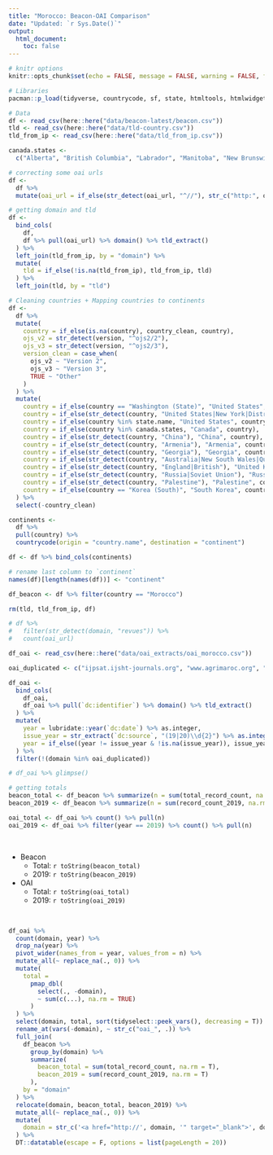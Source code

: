 ```yaml
---
title: "Morocco: Beacon-OAI Comparison"
date: "Updated: `r Sys.Date()`"
output:
  html_document:
    toc: false
---
```



```r
# knitr options
knitr::opts_chunk$set(echo = FALSE, message = FALSE, warning = FALSE, fig.retina = 4)
```


```r
# Libraries
pacman::p_load(tidyverse, countrycode, sf, state, htmltools, htmlwidgets, urltools, janitor, DT, RColorBrewer, plotly)

# Data
df <- read_csv(here::here("data/beacon-latest/beacon.csv"))
tld <- read_csv(here::here("data/tld-country.csv"))
tld_from_ip <- read_csv(here::here("data/tld_from_ip.csv"))

canada.states <- 
  c("Alberta", "British Columbia", "Labrador", "Manitoba", "New Brunswick", "Newfoundland", "Nova Scotia", "Nunavut", "North West Terr.", "Ontario", "Prince Edward Is.", "Québec (Province)", "Saskatchewan", "Yukon")
```


```r
# correcting some oai urls
df <- 
  df %>% 
  mutate(oai_url = if_else(str_detect(oai_url, "^//"), str_c("http:", oai_url), oai_url))

# getting domain and tld
df <- 
  bind_cols(
    df,
    df %>% pull(oai_url) %>% domain() %>% tld_extract()
  ) %>% 
  left_join(tld_from_ip, by = "domain") %>%
  mutate(
    tld = if_else(!is.na(tld_from_ip), tld_from_ip, tld)
  ) %>%
  left_join(tld, by = "tld")

# Cleaning countries + Mapping countries to continents
df <-
  df %>% 
  mutate(
    country = if_else(is.na(country), country_clean, country),
    ojs_v2 = str_detect(version, "^ojs2/2"),
    ojs_v3 = str_detect(version, "^ojs2/3"),
    version_clean = case_when(
      ojs_v2 ~ "Version 2",
      ojs_v3 ~ "Version 3",
      TRUE ~ "Other"
    )
  ) %>% 
  mutate(
    country = if_else(country == "Washington (State)", "United States", country),
    country = if_else(str_detect(country, "United States|New York|District of Columbia"), "United States", country),
    country = if_else(country %in% state.name, "United States", country),
    country = if_else(country %in% canada.states, "Canada", country),
    country = if_else(str_detect(country, "China"), "China", country),
    country = if_else(str_detect(country, "Armenia"), "Armenia", country),
    country = if_else(str_detect(country, "Georgia"), "Georgia", country),
    country = if_else(str_detect(country, "Australia|New South Wales|Queensland|Victoria"), "Australia", country),
    country = if_else(str_detect(country, "England|British"), "United Kingdom", country),
    country = if_else(str_detect(country, "Russia|Soviet Union"), "Russia", country),
    country = if_else(str_detect(country, "Palestine"), "Palestine", country),
    country = if_else(country == "Korea (South)", "South Korea", country)
  ) %>% 
  select(-country_clean)

continents <-
  df %>%
  pull(country) %>% 
  countrycode(origin = "country.name", destination = "continent")

df <- df %>% bind_cols(continents)

# rename last column to `continent`
names(df)[length(names(df))] <- "continent"

df_beacon <- df %>% filter(country == "Morocco")

rm(tld, tld_from_ip, df)

# df %>% 
#   filter(str_detect(domain, "revues")) %>% 
#   count(oai_url)
```

```r
df_oai <- read_csv(here::here("data/oai_extracts/oai_morocco.csv"))

oai_duplicated <- c("ijpsat.ijsht-journals.org", "www.agrimaroc.org", "www.revuecca.com", "www.revue-isg.com", "mbmj.org", "www.innove.org", "www.techagro.org", "www.ijbtsr.org")

df_oai <- 
  bind_cols(
    df_oai,
    df_oai %>% pull(`dc:identifier`) %>% domain() %>% tld_extract()
  ) %>% 
  mutate(
    year = lubridate::year(`dc:date`) %>% as.integer,
    issue_year = str_extract(`dc:source`, "(19|20)\\d{2}") %>% as.integer(),
    year = if_else((year != issue_year & !is.na(issue_year)), issue_year, year)
  ) %>% 
  filter(!(domain %in% oai_duplicated))

# df_oai %>% glimpse()
```

```r
# getting totals
beacon_total <- df_beacon %>% summarize(n = sum(total_record_count, na.rm = T)) %>% pull(n)
beacon_2019 <- df_beacon %>% summarize(n = sum(record_count_2019, na.rm = T)) %>% pull(n)

oai_total <- df_oai %>% count() %>% pull(n)
oai_2019 <- df_oai %>% filter(year == 2019) %>% count() %>% pull(n)
```

<br/>

+ Beacon 
  - Total: `r toString(beacon_total)`
  - 2019: `r toString(beacon_2019)`


+ OAI 
  - Total: `r toString(oai_total)`
  - 2019: `r toString(oai_2019)`

<br/>

```r
df_oai %>%
  count(domain, year) %>% 
  drop_na(year) %>% 
  pivot_wider(names_from = year, values_from = n) %>% 
  mutate_all(~ replace_na(., 0)) %>% 
  mutate(
    total =
      pmap_dbl(
        select(., -domain),
        ~ sum(c(...), na.rm = TRUE)
      )
  ) %>% 
  select(domain, total, sort(tidyselect::peek_vars(), decreasing = T)) %>% 
  rename_at(vars(-domain), ~ str_c("oai_", .)) %>% 
  full_join(
    df_beacon %>% 
      group_by(domain) %>% 
      summarize(
        beacon_total = sum(total_record_count, na.rm = T),
        beacon_2019 = sum(record_count_2019, na.rm = T)
      ),
    by = "domain"
  ) %>% 
  relocate(domain, beacon_total, beacon_2019) %>% 
  mutate_all(~ replace_na(., 0)) %>% 
  mutate(
    domain = str_c('<a href="http://', domain, '" target="_blank">', domain, '</a>')
  ) %>%
  DT::datatable(escape = F, options = list(pageLength = 20))
```

